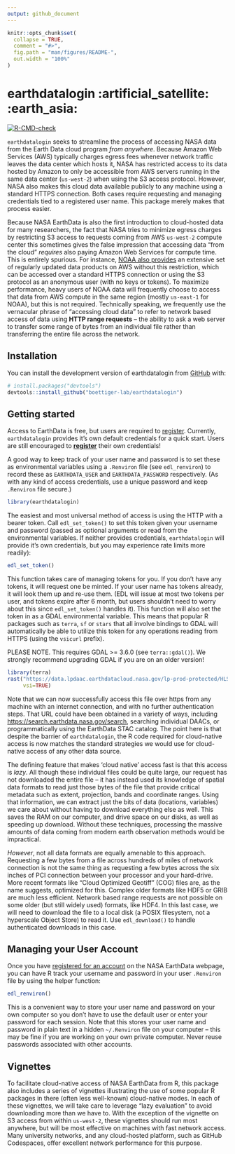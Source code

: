 ```yaml
---
output: github_document
---
```


<!-- README.md is generated from README.Rmd. Please edit that file -->

```r
knitr::opts_chunk$set(
  collapse = TRUE,
  comment = "#>",
  fig.path = "man/figures/README-",
  out.width = "100%"
)
```

# earthdatalogin :artificial_satellite: :earth_asia:

<!-- badges: start -->
[![R-CMD-check](https://github.com/boettiger-lab/earthdatalogin/actions/workflows/R-CMD-check.yaml/badge.svg)](https://github.com/boettiger-lab/earthdatalogin/actions/workflows/R-CMD-check.yaml)
<!-- badges: end -->

`earthdatalogin` seeks to streamline the process of accessing NASA data from the Earth Data cloud program _from anywhere_. Because Amazon Web Services (AWS) typically charges egress fees whenever network traffic leaves the data center which hosts it, NASA has restricted access to its data hosted by Amazon to only be accessible from AWS servers running in the same data center (`us-west-2`) when using the S3 access protocol. However, NASA also makes this cloud data available publicly to any machine using a standard HTTPS connection.  Both cases require requesting and managing credentials tied to a registered user name.  This package merely makes that process easier.

Because NASA EarthData is also the first introduction to cloud-hosted data for many researchers, the fact that NASA tries to minimize egress charges by restricting S3 access to requests coming from AWS `us-west-2` compute center this sometimes gives the false impression that accessing data "from the cloud" _requires_ also paying Amazon Web Services for compute time.  This is entirely spurious. For instance, [NOAA also provides](https://registry.opendata.aws/collab/noaa/) an extensive set of regularly updated data products on AWS without this restriction, which can be accessed over a standard HTTPS connection or using the S3 protocol as an anonymous user (with no keys or tokens). To maximize performance, heavy users of NOAA data will frequently choose to access that data from AWS compute in the same region (mostly `us-east-1` for NOAA), but this is not required.  Technically speaking, we frequently use the vernacular phrase of "accessing cloud data" to refer to network based access of data using **HTTP range requests** -- the ability to ask a web server to transfer some range of bytes from an individual file rather than transferring the entire file across the network.  


## Installation

You can install the development version of earthdatalogin from [GitHub](https://github.com/) with:

``` r
# install.packages("devtools")
devtools::install_github("boettiger-lab/earthdatalogin")
```

## Getting started

Access to EarthData is free, but users are required to [register](https://urs.earthdata.nasa.gov/home). 
Currently, `earthdatalogin` provides it's own default credentials for a quick start.
Users are still encouraged to **[register](https://urs.earthdata.nasa.gov/home)**
their own credentials!

A good way to keep track of your user name and password is to set these as environmental variables using a `.Renviron` file (see `edl_renviron`) to record these as `EARTHDATA_USER` and `EARTHDATA_PASSWORD` respectively.  (As with any kind of access credentials, use a unique password and keep `.Renviron` file secure.)


```r
library(earthdatalogin)
```

The easiest and most universal method of access is using the HTTP with a bearer token.  Call `edl_set_token()` to set this token given your username and password (passed as optional arguments or read from the environmental variables. If neither provides credentials, `earthdatalogin` will provide it's own credentials, but you may experience rate limits more readily):

```r
edl_set_token()
```

This function takes care of managing tokens for you. If you don't have any tokens, it will request one be minted. If your user name has tokens already, it will look them up and re-use them.  (EDL will issue at most two tokens per user, and tokens expire after 6 month, but users shouldn't need to worry about this since `edl_set_token()` handles it).  This function will also set the token in as a GDAL environmental variable.  This means that popular R packages such as `terra`, `sf` or `stars` that all involve bindings to GDAL will automatically be able to utilize this token for any operations reading from HTTPS (using the `vsicurl` prefix).

PLEASE NOTE. This requires GDAL >= 3.6.0 (see `terra::gdal()`).  We strongly recommend upgrading GDAL if you are on an older version!

```r
library(terra)
rast("https://data.lpdaac.earthdatacloud.nasa.gov/lp-prod-protected/HLSL30.020/HLS.L30.T56JKT.2023246T235950.v2.0/HLS.L30.T56JKT.2023246T235950.v2.0.SAA.tif",
     vsi=TRUE)
```

Note that we can now successfully access this file over https from any machine with an internet connection, and with no further authentication steps.
That URL could have been obtained in a variety of ways, including <https://search.earthdata.nasa.gov/search>, searching individual DAACs, or programmatically using the EarthData STAC catalog.  The point here is that despite the barrier of `earthdatalogin`, the R code required for cloud-native access is now matches the standard strategies we would use for cloud-native access of any other data source.


The defining feature that makes 'cloud native' access fast is that this access is _lazy_.  All though these individual files could be quite large, our request has not downloaded the entire file -- it has instead used its knowledge of spatial data formats to read just those bytes of the file that provide critical metadata such as extent, projection, bands and coordinate ranges.  Using that information, we can extract just the bits of data (locations, variables) we care about without having to download everything else as well.  This saves the RAM on our computer, and drive space on our disks, as well as speeding up download.  Without these techniques, processing the massive amounts of data coming from modern earth observation methods would be impractical. 

*However*, not all data formats are equally amenable to this approach.  Requesting a few bytes from a file across hundreds of miles of network connection is not the same thing as requesting a few bytes across the six inches of PCI connection between your processor and your hard-drive. More recent formats like "Cloud Optimized Geotiff" (COG) files are, as the name suggests, optimized for this.  Complex older formats like HDF5 or GRIB are much less efficient. Network based range requests are not possible on some older (but still widely used) formats, like HDF4.  In this last case, we will need to download the file to a local disk (a POSIX filesystem, not a hyperscale Object Store) to read it.  Use `edl_download()` to handle authenticated downloads in this case.

## Managing your User Account

Once you have [registered for an account](https://urs.earthdata.nasa.gov/home) on the NASA EarthData webpage, you can have R track your username and password in your user `.Renviron` file by using the helper function:

```r
edl_renviron()
```

This is a convenient way to store your user name and password on your own computer so you don't have to use the default user or enter your password for each session.  Note that this stores your user name and password in plain text in a hidden `~/.Renviron` file on your computer -- this may be fine if you are working on your own private computer. Never reuse passwords associated with other accounts.


## Vignettes

To facilitate cloud-native access of NASA EarthData from R, this package also includes a series of vignettes illustrating the use of some popular R packages in there (often less well-known) cloud-native modes.  In each of these vignettes, we will take care to leverage "lazy evaluation" to avoid downloading more than we have to.  With the exception of the vignette on S3 access from within `us-west-2`, these vignettes should run most anywhere, but will be most effective on machines with fast network access.  Many university networks, and any cloud-hosted platform, such as GitHub Codespaces, offer excellent network performance for this purpose.

